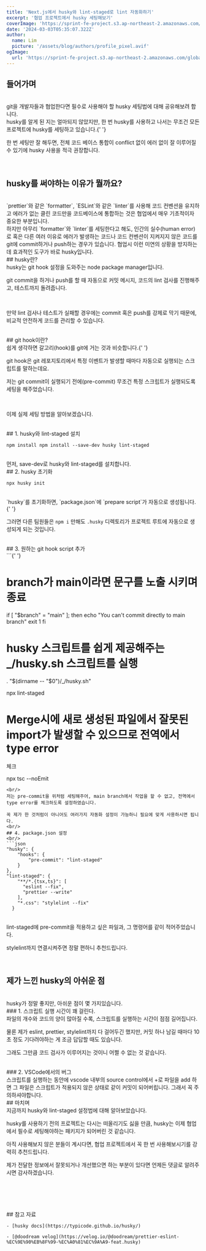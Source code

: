 ```yaml
---
title: 'Next.js에서 husky와 lint-staged로 lint 자동화하기'
excerpt: '협업 프로젝트에서 husky 세팅해보기'
coverImage: 'https://sprint-fe-project.s3.ap-northeast-2.amazonaws.com/globalnomad/profile_image/2-3_116_1720775263799.avif'
date: '2024-03-03T05:35:07.322Z'
author:
  name: Lim
  picture: '/assets/blog/authors/profile_pixel.avif'
ogImage:
  url: 'https://sprint-fe-project.s3.ap-northeast-2.amazonaws.com/globalnomad/profile_image/2-3_116_1720775263799.avif'
---
```


## 들어가며

<br />
git을 개발자들과 협업한다면 필수로 사용해야 할 husky 세팅법에 대해 공유해보려 합니다.
<br />
husky를 알게 된 지는 얼마되지 않았지만, 한 번 husky를 사용하고 나서는 무조건 모든
프로젝트에 husky를 세팅하고 있습니다.{' '}

한 번 세팅만 잘 해두면, 전체 코드 베이스 통합이 conflict 없이 에러
없이 잘 이루어질 수 있기에 husky 사용을 적극 권장합니다.

<br />

## husky를 써야하는 이유가 뭘까요?

<br />
`prettier`와 같은 `formatter`, `ESLint`와 같은 `linter`를 사용해 코드 컨벤션을 유지하고
에러가 없는 클린 코드만을 코드베이스에 통합하는 것은 협업에서 매우 기초적이자 중요한
부분입니다.

<br />
하지만 아무리 `formatter`와 `linter`를 세팅한다고 해도, 인간의 실수(human error)로 혹은
다른 여러 이유로 에러가 발생하는 코드나 코드 컨벤션이 지켜지지 않은 코드를 git에
commit하거나 push하는 경우가 있습니다. 협업시 이런 미연의 상황을 방지하는데 효과적인
도구가 바로 husky입니다.

<br />
## husky란?
<br />
husky는 git hook 설정을 도와주는 node package manager입니다.

git commit을 하거나 push를
할 때 자동으로 커밋 메시지, 코드의 lint 검사를 진행해주고, 테스트까지 돌려줍니다.

<br />

만약 lint 검사나 테스트가 실패할 경우에는 commit 혹은 push를 강제로 막기 때문에,
비교적 안전하게 코드를 관리할 수 있습니다.

<br />
## git hook이란?
<br />
쉽게 생각하면 갈고리(hook)를 git에 거는 것과 비슷합니다.{' '}

git hook은 git 레포지토리에서 특정 이벤트가 발생할 때마다 자동으로 실행되는 스크립트를 말하는데요.

저는 git commit이 실행되기 전에(pre-commit) 무조건 특정 스크립트가 실행되도록 세팅을 해주었습니다.

<br />

이제 실제 세팅 방법을 알아보겠습니다.

<br />
## 1. husky와 lint-staged 설치
<br />

```shell
npm install npm install --save-dev husky lint-staged
```

<br />
먼저, save-dev로 husky와 lint-staged를 설치합니다.
<br />
## 2. husky 초기화
<br />

```shell
npx husky init
```

<br />
`husky`를 초기화하면, `package.json`에 `prepare script`가 자동으로 생성됩니다.{' '}

그러면 다른 팀원들은 `npm i` 만해도 `.husky` 디렉토리가 프로젝트 루트에 자동으로 생성되게 되는 것입니다.

<br />
## 3. 원하는 git hook script 추가
<br />
```{' '}

# branch가 main이라면 문구를 노출 시키며 종료

if [ "$branch" = "main" ]; then
echo "You can't commit directly to main branch"
exit 1
fi

# husky 스크립트를 쉽게 제공해주는 \_/husky.sh 스크립트를 실행

. "$(dirname -- "$0")/\_/husky.sh"

npx lint-staged

# Merge시에 새로 생성된 파일에서 잘못된 import가 발생할 수 있으므로 전역에서 type error

체크

npx tsc --noEmit

````
<br/>
저는 pre-commit을 위처럼 세팅해주어, main branch에서 작업을 할 수 없고, 전역에서 type error를 체크하도록 설정하였습니다.

꼭 제가 한 것처럼이 아니어도 여러가지 자동화 설정이 가능하니 필요에 맞게 사용하시면 됩니다.
<br/>
## 4. package.json 설정
<br/>
```json
"husky": {
    "hooks": {
        "pre-commit": "lint-staged"
    }
},
"lint-staged": {
    "**/*.{tsx,ts}": [
      "eslint --fix",
      "prettier --write"
    ],
    "*.css": "stylelint --fix"
  }
````

<br />
lint-staged에 pre-commit을 적용하고 싶은 파일과, 그 명령어를 같이 적어주었습니다.

stylelint까지 연결시켜주면 정말 편하니 추천드립니다.

<br />

## 제가 느낀 husky의 아쉬운 점

<br />
husky가 정말 좋지만, 아쉬운 점이 몇 가지있습니다.
<br />
### 1. 스크립트 실행 시간이 꽤 걸린다.
<br />
파일의 개수와 코드의 양이 많아질 수록, 스크립트를 실행하는 시간이 점점 길어집니다.

물론 제가 eslint, prettier, stylelint까지 다 걸어두긴 했지만, 커밋 하나 남길 때마다 10초 정도 기다려야하는 게 조금 답답할 때도 있습니다.

그래도 그만큼 코드 검사가 이루어지는 것이니 어쩔 수 없는 것 같습니다.

<br />
### 2. VSCode에서의 버그
<br />
스크립트를 실행하는 동안에 vscode 내부의 source control에서 +로 파일을 add 하면 그 파일은
스크립트가 적용되지 않은 상태로 같이 커밋이 되어버립니다. 그래서 꼭 주의하셔야합니다.
<br />
## 마치며
<br />
지금까지 husky와 lint-staged 설정법에 대해 알아보았습니다.

husky를 사용하기 전의 프로젝트는 다시는 떠올리기도 싫을 만큼, husky는 이제 협업에서 필수로 세팅해야하는 패키지가 되어버린 것 같습니다.

아직 사용해보지 않은 분들이 계시다면, 협업 프로젝트에서 꼭 한 번 사용해보시기를 강력히 추천드립니다.

제가 전달한 정보에서 잘못되거나 개선했으면 하는 부분이 있다면 언제든 댓글로 알려주시면 감사하겠습니다.

## <br />

<br />
## 참고 자료
<br />

    - [husky docs](https://typicode.github.io/husky/)

    - [@doodream velog](https://velog.io/@doodream/prettier-eslint-%EC%9E%90%EB%8F%99-%EC%A0%81%EC%9A%A9-feat.husky)
